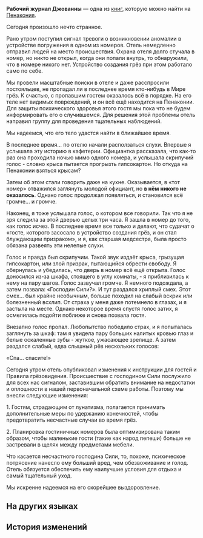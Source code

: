 {{Книга Инфобокс
|id           = 291
|Название     = Рабочий журнал Джованны
|Изображение  = Item Penacony Readable 1.png
|Мир          = Пенакония
|Томов        = 1
|Автор        = <!--нужно добавить-->
|Описание     = Рабочий журнал Джованны, старшей медсестры отеля, в котором описывается несчастный случай, произошедший с одним из постояльцев во время грёз.
|Том1         = {{tx}}
|Источник1    = {{tx|Отсутствует источник}}
|Персонажи    = 
|Фракции      = 
}}
'''Рабочий журнал Джованны''' — одна из [[Книги|книг]], которую можно найти на [[Пенакония]].
<!--
==Получение==
<gallery>
Книга НАЗВАНИЕ.png|НАЗВАНИЕ
Локация НАЗВАНИЕ.png|Расположение на карте. Ближайший пространственный якорь «[[НАЗВАНИЕ]]»
</gallery>
-->
{{Размер|28|'''23.X'''}}

Сегодня произошло нечто странное.

Рано утром поступил сигнал тревоги о возникновении аномалии в устройстве погружения в одном из номеров. Отель немедленно отправил людей на место происшествия. Охрана отеля долго стучала в номер, но никто не открыл, когда они попали внутрь, то обнаружили, что в номере никого нет. Устройство создания грёз при этом работало само по себе.

Мы провели масштабные поиски в отеле и даже расспросили постояльцев, не пропадал ли в последнее время кто-нибудь в Мире грёз. К счастью, с пропавшим гостем оказалось всё в порядке. На его теле нет видимых повреждений, и он всё ещё находится на Пенаконии. Для защиты психического здоровья этого гостя мы пока что не будем информировать его о случившемся. Для решения этой проблемы отель направил группу для проведения тщательных наблюдений.

Мы надеемся, что его тело удастся найти в ближайшее время.

{{Размер|28|'''25.X'''}}

В последнее время... по отелю начали расползаться слухи. Впервые я услышала эту историю в кафетерии. Официантка рассказала, что как-то раз она проходила ночью мимо одного номера, и услышала скрипучий голос - словно крыса пытается прогрызть гипсокартон. Но откуда на Пенаконии взяться крысам?

Затем об этом стали говорить даже на кухне. Оказывается, в «тот номер» отважился заглянуть молодой официант, но '''в нём никого не оказалось'''. Однако голос продолжал появляться, и становился всё громче... и громче.

{{Размер|28|'''26.X'''}}

Наконец, я тоже услышала голос, о котором все говорили. Так что я не зря следила за этой дверью целых три часа. Я зашла в номер до того, как голос исчез. В последнее время все только и делают, что судачат о «госте, которого засосало в устройство создания грёз, и он стал блуждающим призраком», и я, как старшая медсестра, была просто обязана развеять эти нелепые слухи.

Голос и правда был скрипучим. Такой звук издаёт крыса, грызущая гипсокартон, или злой призрак, пытающийся обрести свободу. Я обернулась и убедилась, что дверь в номер всё ещё открыта. Голос доносился из-за шкафа, стоящего в углу комнаты, - я приблизилась к нему на пару шагов. Голос зазвучал громче. Я немного подождала, а затем позвала: «Господин Сили?». И тут раздался хриплый смех. Этот смех... был крайне необычным, больше походил на слабый вскрик или болезненный всхлип. От страха у меня даже потемнело в глазах, и я застыла на месте. Однако некоторое время спустя голос затих, я осмелилась подойти поближе и снова позвала гостя.

Внезапно голос пропал. Любопытство победило страх, и я попыталась заглянуть за шкаф: там я увидела пару больших налитых кровью глаз и белые оскаленные зубы - жуткое, ужасающее зрелище. А затем раздался слабый, едва слышный рёв нескольких голосов:

«Спа... спасите!»

{{Размер|28|'''28.X'''}}

Сегодня утром отель опубликовал изменения к инструкции для гостей и Правила грёзовидения. Происшествие с господином Сили послужило для всех нас сигналом, заставившим обратить внимание на недостатки и оплошности в нашей первоначальной схеме работы. Поэтому мы внесли следующие изменения:

1. Гостям, страдающим от лунатизма, полагается принимать дополнительные меры по удержанию конечностей, чтобы предотвратить несчастные случаи во время грёз.

2. Планировка гостиничных номеров была оптимизирована таким образом, чтобы маленькие гости (такие как народ пепеши) больше не застревали в щелях между предметами мебели.

Что касается несчастного господина Сили, то, похоже, психическое потрясение нанесло ему больший вред, чем обезвоживание и голод. Отель обязуется обеспечить ему наилучшие условия для отдыха и самый тщательный уход.

Мы искренне надеемся на его скорейшее выздоровление.

==На других языках==
{{На других языках
|en   = Giovanna's Work Diary
|zhs  = 乔凡娜的工作日记
|zht  = 喬凡娜的工作日記
|ja   = ジョヴァンナの業務日誌
|ko   = 지오반나의 작업 일지
|es   = Diario de trabajo de Giovanna
|fr   = Journal de travail de Giovanna
|ru   = Рабочий журнал Джованны
|th   = บันทึกการทำงานของ Giovanna
|vi   = Nhật Ký Làm Việc Của Giovanna
|de   = Giovannas Arbeitstagebuch
|id   = Catatan Kerja Giovanna
|pt   = Diário de Trabalho de Giovanna
}}

==История изменений==
{{История изменений|2.7}}
